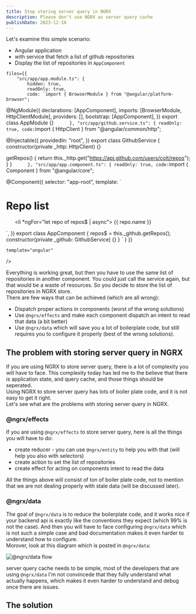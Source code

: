 ```yaml
---
title: Stop storing server query in NGRX
description: Please don't use NGRX as server query cache
publishDate: 2023-12-10
---
```


Let's examine this simple scenario:

-   Angular application
-   with service that fetch a list of github repositories
-   Display the list of repositories in `AppComponent`

<div className="mt-5">
<Sandpack 
	customSetup={{ 
		dependencies: { 			
			"@angular/core": "^17.0.0",
			"@angular/platform-browser": "^17.0.0",
			"@angular/platform-browser-dynamic": "^17.0.0",
			"@angular/common": "^17.0.0",
			"@angular/compiler": "^17.0.0"
		}
	}}
	
	files={{
		"src/app/app.module.ts": {
			hidden: true,
			readOnly: true,
			code: `import { BrowserModule } from "@angular/platform-browser";


@NgModule({
  declarations: [AppComponent],
  imports: [BrowserModule, HttpClientModule],
  providers: \[],
  bootstrap: [AppComponent],
})
export class AppModule {}`		},
		"src/app/github.service.ts": {
			readOnly: true,
			code:`import { HttpClient } from "@angular/common/http";

@Injectable({
  providedIn: "root",
})
export class GithubService {
  constructor(private \_http: HttpClient) {}

  getRepos() {
    return this.\_http.get("https://api.github.com/users/colt/repos");
  }
}`		},
		"src/app/app.component.ts": {
			readOnly: true,
			code:`import { Component } from "@angular/core";

@Component({
  selector: "app-root",
  template: \`
    <h1>Repo list</h1>
    <ul>
      \<li \*ngFor="let repo of repos$ | async">
        {{ repo.name }}
      </li>
    </ul>
  \`,
})
export class AppComponent {
  repos$ = this.\_github.getRepos();
  constructor(private \_github: GithubService) {}
}
\`
		}
	}}
	
	template="angular" 
/>

</div>

Everything is working great, but then you have to use the same list of repositories in another component. You could just call the service again, but that would be a waste of resources. So you decide to store the list of repositories in NGRX store.\
There are few ways that can be achieved (which are all wrong):

-   Dispatch proper actions in components (worst of the wrong solutions)
-   Use `@ngrx/effects` and make each component dispatch an intent to read that data (a bit better)
-   Use `@ngrx/data` which will save you a lot of boilerplate code, but still requires you to configure it properly (best of the wrong solutions).

## The problem with storing server query in NGRX

If you are using NGRX to store server query, there is a lot of complexity you will have to face. This complexity today has led me to the believe that there is application state, and query cache, and those things should be seperated.\
Using NGRX to store server query has lots of boiler plate code, and it is not easy to get it right.\
Let's see what are the problems with storing server query in NGRX.

### @ngrx/effects

If you are using `@ngrx/effects` to store server query, here is all the things you will have to do:

-   create reducer - you can use `@ngrx/entity` to help you with that (will help you also with selectors)
-   create action to set the list of repositories
-   create effect for acting on components intent to read the data

All the things above will consist of ton of boiler plate code, not to mention that we are not dealing properly with stale data (will be discussed later).

### @ngrx/data

The goal of `@ngrx/data` is to reduce the boilerplate code, and it works nice if your backend api is exactly like the conventions they expect (which 99% is not the case). And then you will have to face configuring `@ngrx/data` which is not such a simple case and bad documentation makes it even harder to understand how to configure.\
Morover, look at this diagram which is posted in `@ngrx/data`:

![@ngrx/data flow](https://ngrx.io/generated/images/guide/data/action-flow.png)

server query cache needs to be simple, most of the developers that are using `@ngrx/data` I'm not convincede that they fully understand what actually happens, which makes it even harder to understand and debug once there are issues.

## The solution
